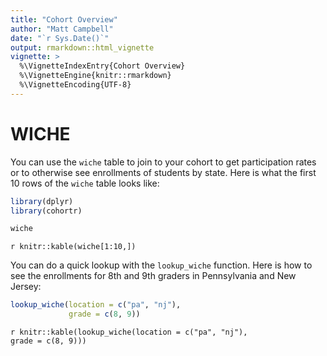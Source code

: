 ```yaml
---
title: "Cohort Overview"
author: "Matt Campbell"
date: "`r Sys.Date()`"
output: rmarkdown::html_vignette
vignette: >
  %\VignetteIndexEntry{Cohort Overview}
  %\VignetteEngine{knitr::rmarkdown}
  %\VignetteEncoding{UTF-8}
---
```


# WICHE

You can use the `wiche` table to join to your cohort to 
get participation rates or to otherwise see enrollments of
students by state. Here is what the first 10 rows of the
`wiche` table looks like:

```r

library(dplyr)
library(cohortr)

wiche

```

`r knitr::kable(wiche[1:10,])`

You can do a quick lookup with the `lookup_wiche` function. Here
is how to see the enrollments for 8th and 9th graders in Pennsylvania
and New Jersey:

```r

lookup_wiche(location = c("pa", "nj"),
             grade = c(8, 9))

```

`r knitr::kable(lookup_wiche(location = c("pa", "nj"),
             grade = c(8, 9)))`

